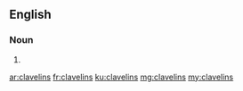 ==English==

===Noun===
{{head|en|plural}}

# {{plural of|clavelin|lang=en|nocat=1}}

[[ar:clavelins]]
[[fr:clavelins]]
[[ku:clavelins]]
[[mg:clavelins]]
[[my:clavelins]]